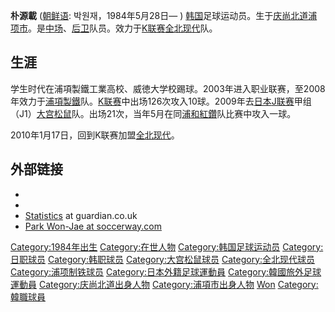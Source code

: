 {{noteta|G1=足球}}{{Infobox football biography 2
| playername     = Park Won-Jae
| fullname       = Park Won-Jae
| image          =
| dateofbirth    = {{Birth date and age|1984|5|28|df=y}}
| cityofbirth    = [[庆尚北道|庆尚北道]][[浦项市|浦项市]]
| countryofbirth = [[韩国|韩国]]
| height         = {{height|m=1.75}}
| currentclub    = [[全北现代|全北现代]]
| clubnumber     = 19
| position       = [[后卫_(足球)|后卫]]、[[中场|中场]]
| youthyears1    = 2000–02
| youthclubs1    = 浦項製鐵工業高校
| years1         = 2003–08
| years2         = 2009
| clubs1         = [[浦項製鐵|浦項製鐵]]
| clubs2         = [[大宫松鼠|大宫松鼠]]
| caps1          = 126
| goals1         = 10
| caps2          = 21
| goals2         = 1 
| years3         = 2010–
| clubs3         = [[全北现代|全北现代]]
| caps3          = 17
| goals3         = 0<!-- LEAGUE STATS ONLY -->
| nationalyears1 = 2008
| nationalteam1  = [[韩国国家足球队|韩国国家足球队]]
| nationalcaps1  = 5
| nationalgoals1 = 0
| pcupdate       = 18 December 2009
| ntupdate       = 18 December 2009
}}

'''朴源載''' ([[朝鲜语|朝鲜语]]: 박원재，1984年5月28日— ) [[韩国|韩国]]足球运动员。生于[[庆尚北道|庆尚北道]][[浦项市|浦项市]]。是[[中场|中场]]、[[后卫_(足球)|后卫]]队员。效力于[[K联赛|K联赛]][[全北现代|全北现代]]队。

==生涯==
学生时代在浦項製鐵工業高校、威徳大学校踢球。2003年进入职业联赛，至2008年效力于[[浦項製鐵|浦項製鐵]]队。[[K联赛|K联赛]]中出场126次攻入10球。2009年去[[日本|日本]][[J联赛|J联赛]]甲组（J1）[[大宫松鼠|大宫松鼠]]队。出场21次，当年5月在同[[浦和紅鑽|浦和紅鑽]]队比赛中攻入一球。

2010年1月17日，回到K联赛加盟[[全北现代|全北现代]]。

==外部链接==
*{{K-League Profile|2003105}}
*{{nfteams|25890}}
*[https://web.archive.org/web/20120914025920/http://guardian.touch-line.com/StatsCentre.asp?Lang=0&CTID=63&CPID=147&pStr=Player&PLID=213751&TEID=3704 Statistics] at guardian.co.uk
*[http://www.soccerway.com/players/won-jae-park/26747/ Park Won-Jae at soccerway.com] {{Wayback|url=http://www.soccerway.com/players/won-jae-park/26747/ |date=20180619140416 }}

{{Jeonbuk Hyundai Motors squad}}

{{DEFAULTSORT:Park, Won-Jae}}
[[Category:1984年出生|Category:1984年出生]]
[[Category:在世人物|Category:在世人物]]
[[Category:韩国足球运动员|Category:韩国足球运动员]]
[[Category:日职球员|Category:日职球员]]
[[Category:韩职球员|Category:韩职球员]]
[[Category:大宫松鼠球员|Category:大宫松鼠球员]]
[[Category:全北现代球员|Category:全北现代球员]]
[[Category:浦项制铁球员|Category:浦项制铁球员]]
[[Category:日本外籍足球運動員|Category:日本外籍足球運動員]]
[[Category:韓國旅外足球運動員|Category:韓國旅外足球運動員]]
[[Category:庆尚北道出身人物|Category:庆尚北道出身人物]]
[[Category:浦項市出身人物|Category:浦項市出身人物]]
[[Category:朴姓|Won]]
[[Category:韓職球員|Category:韓職球員]]